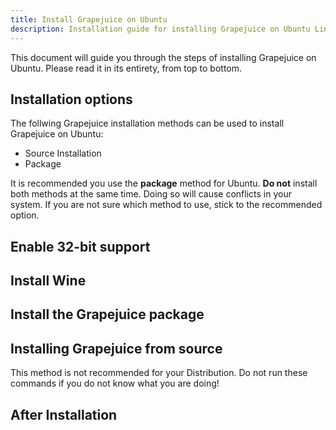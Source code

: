 ```yaml
---
title: Install Grapejuice on Ubuntu
description: Installation guide for installing Grapejuice on Ubuntu Linux
---
```




This document will guide you through the steps of installing Grapejuice on Ubuntu. Please read it in its entirety, from top to bottom.

## Installation options

The follwing Grapejuice installation methods can be used to install Grapejuice on Ubuntu:
- Source Installation
- Package

It is recommended you use the **package** method for Ubuntu. **Do not** install both methods at the same time. Doing so will cause conflicts in your system. If you are not sure which method to use, stick to the recommended option.

## Enable 32-bit support
<ThirtyTwoBit />

## Install Wine
<WinePreamble distroId="Ubuntu" />

## Install the Grapejuice package
<DebianPackage />

## Installing Grapejuice from source
<Tip type="danger">
    This method is not recommended for your Distribution. Do not run these commands if you do not know what you are doing!
</Tip>
<DebianSource />

## After Installation
<PostInstallation />
